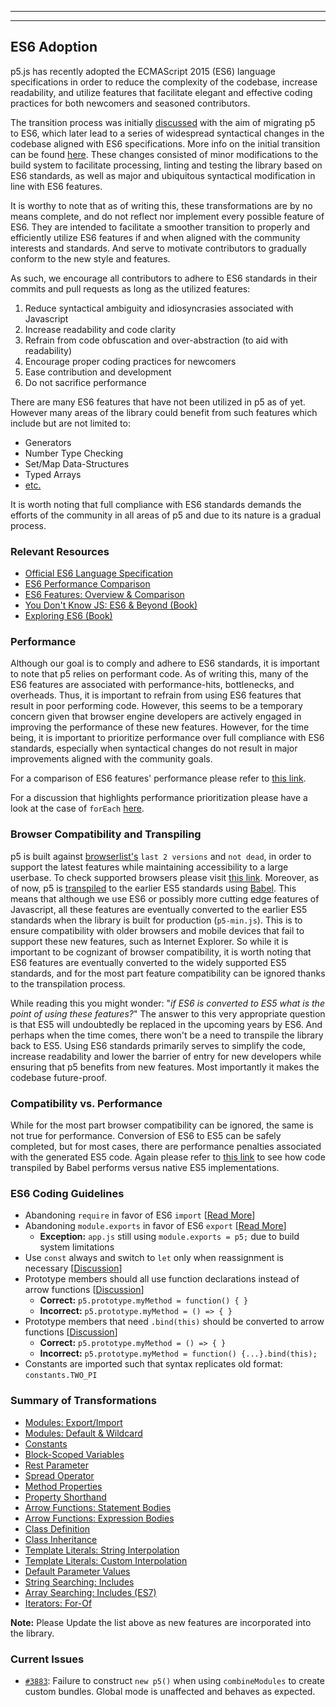 
  ---
  
  ---
  ## ES6 Adoption
p5.js has recently adopted the ECMAScript 2015 (ES6) language specifications in order to reduce the complexity of the codebase, increase readability, and utilize features that facilitate elegant and effective coding practices for both newcomers and seasoned contributors. 

The transition process was initially [discussed](https://github.com/processing/p5.js/issues/3758) with the aim of migrating p5 to ES6, which later lead to a series of widespread syntactical changes in the codebase aligned with ES6 specifications. More info on the initial transition can be found [here](https://github.com/processing/p5.js/pull/3874). These changes consisted of minor modifications to the build system to facilitate processing, linting and testing the library based on ES6 standards, as well as major and ubiquitous syntactical modification in line with ES6 features.

It is worthy to note that as of writing this, these transformations are by no means complete, and do not reflect nor implement every possible feature of ES6. They are intended to facilitate a smoother transition to properly and efficiently utilize ES6 features if and when aligned with the community interests and standards. And serve to motivate contributors to gradually conform to the new style and features.

As such, we encourage all contributors to adhere to ES6 standards in their commits and pull requests as long as the utilized features:
1. Reduce syntactical ambiguity and idiosyncrasies associated with Javascript
2. Increase readability and code clarity
3. Refrain from code obfuscation and over-abstraction (to aid with readability)
4. Encourage proper coding practices for newcomers
5. Ease contribution and development
6. Do not sacrifice performance

There are many ES6 features that have not been utilized in p5 as of yet. However many areas of the library could benefit from such features which include but are not limited to: 
- Generators
- Number Type Checking
- Set/Map Data-Structures
- Typed Arrays
- [etc.](http://es6-features.org/)

It is worth noting that full compliance with ES6 standards demands the efforts of the community in all areas of p5 and due to its nature is a gradual process.

### Relevant Resources
- [Official ES6 Language Specification](https://www.ecma-international.org/ecma-262/6.0/)
- [ES6 Performance Comparison](http://incaseofstairs.com/six-speed/)
- [ES6 Features: Overview & Comparison](http://es6-features.org/)
- [You Don't Know JS: ES6 & Beyond (Book)](https://github.com/getify/You-Dont-Know-JS/tree/main/es6%20%26%20beyond)
- [Exploring ES6 (Book)](https://exploringjs.com/es6/)

### Performance
Although our goal is to comply and adhere to ES6 standards, it is important to note that p5 relies on performant code. As of writing this, many of the ES6 features are associated with performance-hits, bottlenecks, and overheads. Thus, it is important to refrain from using ES6 features that result in poor performing code. However, this seems to be a temporary concern given that browser engine developers are actively engaged in improving the performance of these new features. However, for the time being, it is important to prioritize performance over full compliance with ES6 standards, especially when syntactical changes do not result in major improvements aligned with the community goals. 

For a comparison of ES6 features' performance please refer to [this link](http://incaseofstairs.com/six-speed/).

For a discussion that highlights performance prioritization please have a look at the case of `forEach` [here](https://github.com/processing/p5.js/issues/3758#issuecomment-507922753).


### Browser Compatibility and Transpiling

p5 is built against [browserlist's](https://github.com/browserslist/browserslist) `last 2 versions` and `not dead`, in order to support the latest features while maintaining accessibility to a large userbase. To check supported browsers please visit [this link](https://browserl.ist/?q=last+2+versions). Moreover, as of now, p5 is [transpiled](https://en.wikipedia.org/wiki/Source-to-source_compiler) to the earlier ES5 standards using [Babel](https://babeljs.io/). This means that although we use ES6 or possibly more cutting edge features of Javascript, all these features are eventually converted to the earlier ES5 standards when the library is built for production (`p5-min.js`). This is to ensure compatibility with older browsers and mobile devices that fail to support these new features, such as Internet Explorer. So while it is important to be cognizant of browser compatibility, it is worth noting that ES6 features are eventually converted to the widely supported ES5 standards, and for the most part feature compatibility can be ignored thanks to the transpilation process. 

While reading this you might wonder: "*if ES6 is converted to ES5 what is the point of using these features?*" The answer to this very appropriate question is that ES5 will undoubtedly be replaced in the upcoming years by ES6. And perhaps when the time comes, there won't be a need to transpile the library back to ES5. Using ES6 standards primarily serves to simplify the code, increase readability and lower the barrier of entry for new developers while ensuring that p5 benefits from new features. Most importantly it makes the codebase future-proof.

### Compatibility vs. Performance

While for the most part browser compatibility can be ignored, the same is not true for performance. Conversion of ES6 to ES5 can be safely completed, but for most cases, there are performance penalties associated with the generated ES5 code. Again please refer to [this link](http://incaseofstairs.com/six-speed/) to see how code transpiled by Babel performs versus native ES5 implementations. 

### ES6 Coding Guidelines
- Abandoning `require` in favor of ES6 `import` [[Read More](https://exploringjs.com/es6/ch_modules.html#sec_importing-exporting-details)]
- Abandoning `module.exports` in favor of ES6 `export` [[Read More](https://exploringjs.com/es6/ch_modules.html#sec_importing-exporting-details)]
  - **Exception:** `app.js` still using `module.exports = p5;` due to build system limitations
- Use `const` always and switch to `let` only when reassignment is necessary [[Discussion](https://github.com/processing/p5.js/issues/3877)]
- Prototype members should all use function declarations instead of arrow functions [[Discussion](https://github.com/processing/p5.js/issues/3875)]
  - **Correct:** `p5.prototype.myMethod = function() { }`
  - **Incorrect:** `p5.prototype.myMethod = () => { }`
- Prototype members that need `.bind(this)` should be converted to arrow functions [[Discussion](https://github.com/processing/p5.js/issues/3875)]
  - **Correct:** `p5.prototype.myMethod = () => { }`
  - **Incorrect:** `p5.prototype.myMethod = function() {...}.bind(this);`
- Constants are imported such that syntax replicates old format: `constants.TWO_PI`


### Summary of Transformations
- [Modules: Export/Import](http://es6-features.org/#ValueExportImport)
- [Modules: Default & Wildcard](http://es6-features.org/#ValueExportImport)
- [Constants](http://es6-features.org/#Constants)
- [Block-Scoped Variables](http://es6-features.org/#BlockScopedVariables)
- [Rest Parameter](http://es6-features.org/#RestParameter)
- [Spread Operator](http://es6-features.org/#SpreadOperator)
- [Method Properties](http://es6-features.org/#MethodProperties)
- [Property Shorthand](http://es6-features.org/#PropertyShorthand)
- [Arrow Functions: Statement Bodies](http://es6-features.org/#StatementBodies)
- [Arrow Functions: Expression Bodies](http://es6-features.org/#ExpressionBodies)
- [Class Definition](http://es6-features.org/#ClassDefinition)
- [Class Inheritance](http://es6-features.org/#ClassInheritance)
- [Template Literals: String Interpolation](http://es6-features.org/#StringInterpolation)
- [Template Literals: Custom Interpolation](http://es6-features.org/#CustomInterpolation)
- [Default Parameter Values](http://es6-features.org/#DefaultParameterValues)
- [String Searching: Includes](http://es6-features.org/#StringSearching)
- [Array Searching: Includes (ES7)](https://developer.mozilla.org/en-US/docs/Web/JavaScript/Reference/Global_Objects/Array/includes)
- [Iterators: For-Of](http://es6-features.org/#IteratorForOfOperator)

**Note:** Please Update the list above as new features are incorporated into the library.

 ### Current Issues
- [`#3883`](https://github.com/processing/p5.js/issues/3883): Failure to construct `new p5()` when using `combineModules` to create custom bundles. Global mode is unaffected and behaves as expected.

  